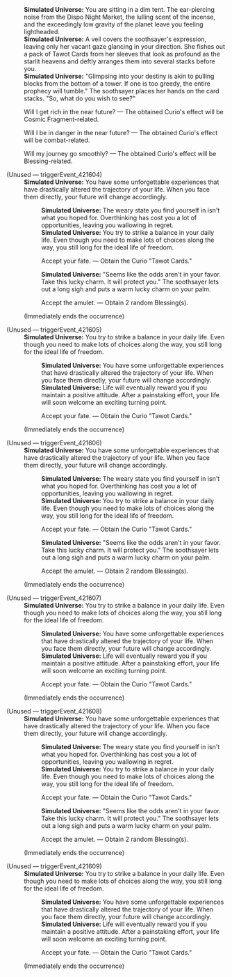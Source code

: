 {{Dialogue Start}}
:'''Simulated Universe:''' You are sitting in a dim tent. The ear-piercing noise from the Dispo Night Market, the lulling scent of the incense, and the exceedingly low gravity of the planet leave you feeling lightheaded.
:'''Simulated Universe:''' A veil covers the soothsayer's expression, leaving only her vacant gaze glancing in your direction. She fishes out a pack of Tawot Cards from her sleeves that look as profound as the starlit heavens and deftly arranges them into several stacks before you.
:'''Simulated Universe:''' "Glimpsing into your destiny is akin to pulling blocks from the bottom of a tower. If one is too greedy, the entire prophecy will tumble." The soothsayer places her hands on the card stacks. "So, what do you wish to see?"
:{{DIcon|Star}} Will I get rich in the near future? &mdash; The obtained Curio's effect will be Cosmic Fragment-related.
:{{DIcon|Star}} Will I be in danger in the near future? &mdash; The obtained Curio's effect will be combat-related.
:{{DIcon|Star}} Will my journey go smoothly? &mdash; The obtained Curio's effect will be Blessing-related.

;(Unused &mdash; triggerEvent_421604)
:'''Simulated Universe:''' You have some unforgettable experiences that have drastically altered the trajectory of your life. When you face them directly, your future will change accordingly.
::'''Simulated Universe:''' The weary state you find yourself in isn't what you hoped for. Overthinking has cost you a lot of opportunities, leaving you wallowing in regret.
::'''Simulated Universe:''' You try to strike a balance in your daily life. Even though you need to make lots of choices along the way, you still long for the ideal life of freedom.
::{{DIcon|Star}} Accept your fate. &mdash; Obtain the Curio "Tawot Cards."
::'''Simulated Universe:''' "Seems like the odds aren't in your favor. Take this lucky charm. It will protect you." The soothsayer lets out a long sigh and puts a warm lucky charm on your palm.
::{{DIcon|Star}} Accept the amulet. &mdash; Obtain 2 random Blessing(s).
:;(Immediately ends the occurrence)

;(Unused &mdash; triggerEvent_421605)
:'''Simulated Universe:''' You try to strike a balance in your daily life. Even though you need to make lots of choices along the way, you still long for the ideal life of freedom.
::'''Simulated Universe:''' You have some unforgettable experiences that have drastically altered the trajectory of your life. When you face them directly, your future will change accordingly.
::'''Simulated Universe:''' Life will eventually reward you if you maintain a positive attitude. After a painstaking effort, your life will soon welcome an exciting turning point.
::{{DIcon|Star}} Accept your fate. &mdash; Obtain the Curio "Tawot Cards."
:;(Immediately ends the occurrence)

;(Unused &mdash; triggerEvent_421606)
:'''Simulated Universe:''' You have some unforgettable experiences that have drastically altered the trajectory of your life. When you face them directly, your future will change accordingly.
::'''Simulated Universe:''' The weary state you find yourself in isn't what you hoped for. Overthinking has cost you a lot of opportunities, leaving you wallowing in regret.
::'''Simulated Universe:''' You try to strike a balance in your daily life. Even though you need to make lots of choices along the way, you still long for the ideal life of freedom.
::{{DIcon|Star}} Accept your fate. &mdash; Obtain the Curio "Tawot Cards."
::'''Simulated Universe:''' "Seems like the odds aren't in your favor. Take this lucky charm. It will protect you." The soothsayer lets out a long sigh and puts a warm lucky charm on your palm.
::{{DIcon|Star}} Accept the amulet. &mdash; Obtain 2 random Blessing(s).
:;(Immediately ends the occurrence)

;(Unused &mdash; triggerEvent_421607)
:'''Simulated Universe:''' You try to strike a balance in your daily life. Even though you need to make lots of choices along the way, you still long for the ideal life of freedom.
::'''Simulated Universe:''' You have some unforgettable experiences that have drastically altered the trajectory of your life. When you face them directly, your future will change accordingly.
::'''Simulated Universe:''' Life will eventually reward you if you maintain a positive attitude. After a painstaking effort, your life will soon welcome an exciting turning point.
::{{DIcon|Star}} Accept your fate. &mdash; Obtain the Curio "Tawot Cards."
:;(Immediately ends the occurrence)

;(Unused &mdash; triggerEvent_421608)
:'''Simulated Universe:''' You have some unforgettable experiences that have drastically altered the trajectory of your life. When you face them directly, your future will change accordingly.
::'''Simulated Universe:''' The weary state you find yourself in isn't what you hoped for. Overthinking has cost you a lot of opportunities, leaving you wallowing in regret.
::'''Simulated Universe:''' You try to strike a balance in your daily life. Even though you need to make lots of choices along the way, you still long for the ideal life of freedom.
::{{DIcon|Star}} Accept your fate. &mdash; Obtain the Curio "Tawot Cards."
::'''Simulated Universe:''' "Seems like the odds aren't in your favor. Take this lucky charm. It will protect you." The soothsayer lets out a long sigh and puts a warm lucky charm on your palm.
::{{DIcon|Star}} Accept the amulet. &mdash; Obtain 2 random Blessing(s).
:;(Immediately ends the occurrence)

;(Unused &mdash; triggerEvent_421609)
:'''Simulated Universe:''' You try to strike a balance in your daily life. Even though you need to make lots of choices along the way, you still long for the ideal life of freedom.
::'''Simulated Universe:''' You have some unforgettable experiences that have drastically altered the trajectory of your life. When you face them directly, your future will change accordingly.
::'''Simulated Universe:''' Life will eventually reward you if you maintain a positive attitude. After a painstaking effort, your life will soon welcome an exciting turning point.
::{{DIcon|Star}} Accept your fate. &mdash; Obtain the Curio "Tawot Cards."
:;(Immediately ends the occurrence)
{{Dialogue End}}